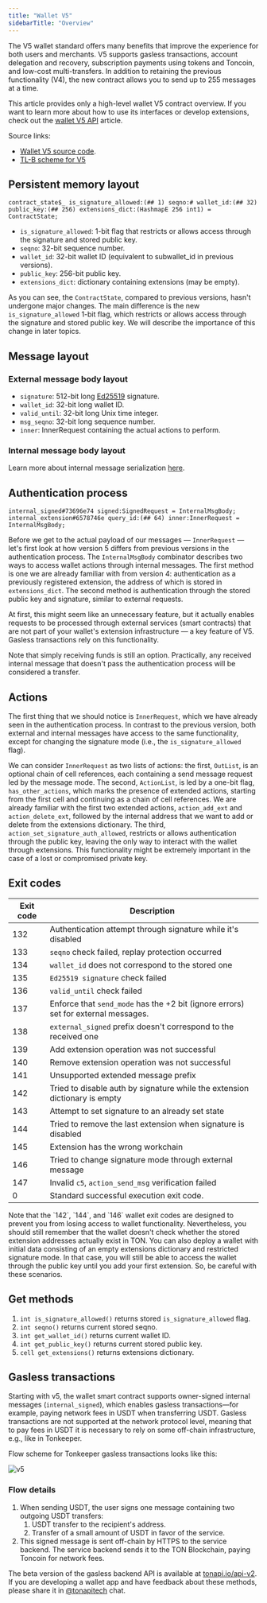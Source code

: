 ```yaml
---
title: "Wallet V5"
sidebarTitle: "Overview"
---
```


The V5 wallet standard offers many benefits that improve the experience for both users and merchants. V5 supports gasless transactions, account delegation and recovery, subscription payments using tokens and Toncoin, and low-cost multi-transfers. In addition to retaining the previous functionality (V4), the new contract allows you to send up to 255 messages at a time.

This article provides only a high-level wallet V5 contract overview. If you want to learn more about how to use its interfaces or develop extensions, check out the [wallet V5 API](/standard/wallets/v5-api) article.

Source links:

- [Wallet V5 source code](https://github.com/ton-blockchain/wallet-contract-v5).
- [TL-B scheme for V5](https://github.com/ton-blockchain/wallet-contract-v5/blob/321186127e8cc5e395ad3b2f1870839237c56f5f/types.tlb)

## Persistent memory layout

```tlb
contract_state$_ is_signature_allowed:(## 1) seqno:# wallet_id:(## 32) public_key:(## 256) extensions_dict:(HashmapE 256 int1) = ContractState;
```

- `is_signature_allowed`: 1-bit flag that restricts or allows access through the signature and stored public key.
- `seqno`: 32-bit sequence number.
- `wallet_id`: 32-bit wallet ID (equivalent to subwallet_id in previous versions).
- `public_key`: 256-bit public key.
- `extensions_dict`: dictionary containing extensions (may be empty).

As you can see, the `ContractState`, compared to previous versions, hasn't undergone major changes. The main difference is the new `is_signature_allowed` 1-bit flag, which restricts or allows access through the signature and stored public key. We will describe the importance of this change in later topics.

## Message layout

### External message body layout

- `signature`: 512-bit long [Ed25519](https://en.wikipedia.org/wiki/EdDSA#Ed25519) signature.
- `wallet_id`: 32-bit long wallet ID.
- `valid_until`: 32-bit long Unix time integer.
- `msg_seqno`: 32-bit long sequence number.
- `inner`: InnerRequest containing the actual actions to perform.

### Internal message body layout

Learn more about internal message serialization [here](/standard/wallets/v5-api).

## Authentication process

```tlb
internal_signed#73696e74 signed:SignedRequest = InternalMsgBody;
internal_extension#6578746e query_id:(## 64) inner:InnerRequest = InternalMsgBody;
```

Before we get to the actual payload of our messages — `InnerRequest` — let's first look at how version 5 differs from previous versions in the authentication process. The `InternalMsgBody` combinator describes two ways to access wallet actions through internal messages. The first method is one we are already familiar with from version 4: authentication as a previously registered extension, the address of which is stored in `extensions_dict`. The second method is authentication through the stored public key and signature, similar to external requests.

At first, this might seem like an unnecessary feature, but it actually enables requests to be processed through external services (smart contracts) that are not part of your wallet's extension infrastructure — a key feature of V5. Gasless transactions rely on this functionality.

Note that simply receiving funds is still an option. Practically, any received internal message that doesn't pass the authentication process will be considered a transfer.

## Actions

The first thing that we should notice is `InnerRequest`, which we have already seen in the authentication process. In contrast to the previous version, both external and internal messages have access to the same functionality, except for changing the signature mode (i.e., the `is_signature_allowed` flag).

We can consider `InnerRequest` as two lists of actions: the first, `OutList`, is an optional chain of cell references, each containing a send message request led by the message mode. The second, `ActionList`, is led by a one-bit flag, `has_other_actions`, which marks the presence of extended actions, starting from the first cell and continuing as a chain of cell references. We are already familiar with the first two extended actions, `action_add_ext` and `action_delete_ext`, followed by the internal address that we want to add or delete from the extensions dictionary. The third, `action_set_signature_auth_allowed`, restricts or allows authentication through the public key, leaving the only way to interact with the wallet through extensions. This functionality might be extremely important in the case of a lost or compromised private key.

## Exit codes

| Exit code | Description                                                                        |
| --------- | ---------------------------------------------------------------------------------- |
| 132       | Authentication attempt through signature while it's disabled                       |
| 133       | `seqno` check failed, replay protection occurred                                   |
| 134       | `wallet_id` does not correspond to the stored one                                  |
| 135       | `Ed25519 signature` check failed                                                   |
| 136       | `valid_until` check failed                                                         |
| 137       | Enforce that `send_mode` has the +2 bit (ignore errors) set for external messages. |
| 138       | `external_signed` prefix doesn't correspond to the received one                    |
| 139       | Add extension operation was not successful                                         |
| 140       | Remove extension operation was not successful                                      |
| 141       | Unsupported extended message prefix                                                |
| 142       | Tried to disable auth by signature while the extension dictionary is empty         |
| 143       | Attempt to set signature to an already set state                                   |
| 144       | Tried to remove the last extension when signature is disabled                      |
| 145       | Extension has the wrong workchain                                                  |
| 146       | Tried to change signature mode through external message                            |
| 147       | Invalid `c5`, `action_send_msg` verification failed                                |
| 0         | Standard successful execution exit code.                                           |

<Aside
  type="caution"
>
  Note that the `142`, `144`, and `146` wallet exit codes are designed to prevent you from losing access to wallet functionality. Nevertheless, you should still remember that the wallet doesn't check whether the stored extension addresses actually exist in TON. You can also deploy a wallet with initial data consisting of an empty extensions dictionary and restricted signature mode. In that case, you will still be able to access the wallet through the public key until you add your first extension. So, be careful with these scenarios.
</Aside>

## Get methods

1. `int is_signature_allowed()` returns stored `is_signature_allowed` flag.
1. `int seqno()` returns current stored seqno.
1. `int get_wallet_id()` returns current wallet ID.
1. `int get_public_key()` returns current stored public key.
1. `cell get_extensions()` returns extensions dictionary.

## Gasless transactions

Starting with v5, the wallet smart contract supports owner-signed internal messages (`internal_signed`), which enables gasless transactions—for example, paying network fees in USDT when transferring USDT. Gasless transactions are not supported at the network protocol level, meaning that to pay fees in USDT it is necessary to rely on some off-chain infrastructure, e.g., like in Tonkeeper.

Flow scheme for Tonkeeper gasless transactions looks like this:

![v5](/resources/images/wallets/wallet-contract-V5.png)

### Flow details

1. When sending USDT, the user signs one message containing two outgoing USDT transfers:
   1. USDT transfer to the recipient's address.
   1. Transfer of a small amount of USDT in favor of the service.
1. This signed message is sent off-chain by HTTPS to the service backend. The service backend sends it to the TON Blockchain, paying Toncoin for network fees.

The beta version of the gasless backend API is available at [tonapi.io/api-v2](https://tonapi.io/api-v2). If you are developing a wallet app and have feedback about these methods, please share it in [@tonapitech](https://t.me/tonapitech) chat.
